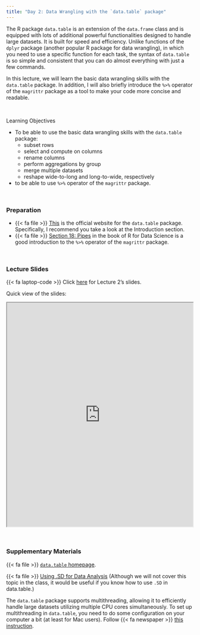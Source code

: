 ```yaml
---
title: "Day 2: Data Wrangling with the `data.table` package"
---
```



The R package `data.table` is an extension of the `data.frame` class and is equipped with lots of additional powerful functionalities designed to handle large datasets. It is built for speed and efficiency. Unlike functions of the `dplyr` package (another popular R package for data wrangling), in which you need to use a specific function for each task, the syntax of `data.table` is so simple and consistent that you can do almost everything with just a few commands. 

In this lecture, we will learn the basic data wrangling skills with the `data.table` package. In addition, I will also briefly introduce the `%>%` operator of the `magrittr` package as a tool to make your code more concise and readable.

<br>

:::{.goals}
::::{.goals-header}
Learning Objectives
::::
::::{.goals-container}
+ To be able to use the basic data wrangling skills with the `data.table` package:
  + subset rows
  + select and compute on columns
  + rename columns
  + perform aggregations by group
  + merge multiple datasets
  + reshape wide-to-long and long-to-wide, respectively
+ to be able to use `%>%` operator of the `magrittr` package.
::::
:::

<br>

### Preparation
+  {{< fa file >}} [This](https://rdatatable.gitlab.io/data.table/) is the official website for the `data.table` package. Specifically, I recommend you take a look at the Introduction section.
+ {{< fa file >}} [Section 18: Pipes](https://r4ds.had.co.nz/pipes.html) in the book of R for Data Science is a good introduction to the `%>%` operator of the `magrittr` package.

<br>

### Lecture Slides
{{< fa laptop-code >}}  Click [here](https://shunkei3.github.io/R-slides/Lec_notes/Lec2/Lec2.html){target="_blank"} for Lecture 2's slides.

<!-- {{< fa file >}} [Exercise problems](https://shunkei3.github.io/R-slides/Lec_notes/Lec1/Lec1_exercise_solution.html){target="_blank"}: Exercise problems for Lecture 2. Solution is attached. -->

Quick view of the slides:


```{=html}
<div style="display: flex; justify-content: center;"> 
<iframe width="900" height="600" src="https://shunkei3.github.io/R-slides/Lec_notes/Lec2/Lec2.html" title="Webpage example"></iframe>
</div>
```

<br>

### Supplementary Materials

{{< fa file >}} [`data.table` homepage](https://rdatatable.gitlab.io/data.table/){target="_blank"}. 

{{< fa file >}} [Using .SD for Data Analysis](https://cran.r-project.org/web/packages/data.table/vignettes/datatable-sd-usage.html){target="_blank"} (Although we will not cover this topic in the class, it would be useful if you know how to use `.SD` in data.table.)

The `data.table` package supports multithreading, allowing it to efficiently handle large datasets utilizing multiple CPU cores simultaneously. To set up multithreading in `data.table`, you need to do some configuration on your computer a bit (at least for Mac users). Follow {{< fa newspaper >}} [this instruction](https://github.com/Rdatatable/data.table/wiki/Installation#linux-and-mac){target="_blank"}. 

<!-- :::{.solutionbox}

::::{.solutionbox-header}
:::: {.solutionbox-icon}
::::
This is my test note
::::

:::{.solutionbox-body}
Add some content inside of it
:::

::: -->

